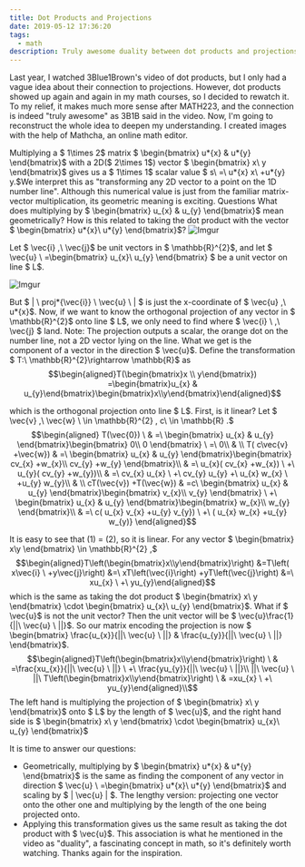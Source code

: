 ```yaml
---
title: Dot Products and Projections
date: 2019-05-12 17:36:20
tags:
  - math
description: Truly awesome duality between dot products and projections
---
```


Last year, I watched 3Blue1Brown's video of dot products, but I only had a vague idea about their connection to projections. However, dot products showed up again and again in my math courses, so I decided to rewatch it. To my relief, it makes much more sense after MATH223, and the connection is indeed "truly awesome" as 3B1B said in the video.
Now, I'm going to reconstruct the whole idea to deepen my understanding. I created images with the help of Mathcha, an online math editor.

Multiplying a $ 1\times 2$ matrix $ \begin{bmatrix} u*{x} & u*{y} \end{bmatrix}$ with a 2D($ 2\times 1$) vector $ \begin{bmatrix} x\ y \end{bmatrix}$ gives us a $ 1\times 1$ scalar value $ s\ =\ u*{x} x\ +u*{y} y.$We interpret this as "transforming any 2D vector to a point on the 1D number line". Although this numerical value is just from the familiar matrix-vector multiplication, its geometric meaning is exciting.
Questions
What does multiplying by $ \begin{bmatrix} u_{x} & u_{y} \end{bmatrix}$ mean geometrically?
How is this related to taking the dot product with the vector $ \begin{bmatrix} u*{x}\ u*{y} \end{bmatrix}$?
![Imgur](https://cdn.jsdelivr.net/gh/Deerhound579/image-hosting/img/exMKCKO.png)

Let $ \vec{i} ,\ \vec{j}$ be unit vectors in $ \mathbb{R}^{2}$, and let $ \vec{u} \ =\begin{bmatrix} u_{x}\ u_{y} \end{bmatrix} $ be a unit vector on line $ L$.

![Imgur](https://cdn.jsdelivr.net/gh/Deerhound579/image-hosting/img/gJpdM5h.png)

But $ | \ proj*{\vec{i}} \ \vec{u} \ | $ is just the x-coordinate of $ \vec{u} ,\ u*{x}$. Now, if we want to know the orthogonal projection of any vector in $ \mathbb{R}^{2}$ onto line $ L$, we only need to find where $ \vec{i} \ ,\ \vec{j} $ land.
Note: The projection outputs a scalar, the orange dot on the number line, not a 2D vector lying on the line. What we get is the component of a vector in the direction $ \vec{u}$.
Define the transformation $ T:\ \mathbb{R}^{2}\rightarrow \mathbb{R}$ as
$$\begin{aligned}T(\begin{bmatrix}x \\ y\end{bmatrix}) =\begin{bmatrix}u_{x} & u_{y}\end{bmatrix}\begin{bmatrix}x\\y\end{bmatrix}\end{aligned}$$

which is the orthogonal projection onto line $ L$.
First, is it linear? Let $ \vec{v} ,\ \vec{w} \ \in \mathbb{R}^{2} , c\ \in \mathbb{R} .$
$$\begin{aligned} T(\vec{0}) \  & =\ \begin{bmatrix} u_{x} & u_{y} \end{bmatrix}\begin{bmatrix} 0\\ 0 \end{bmatrix} \ =\ 0\\  & \\ T( c\vec{v} +\vec{w}) & =\ \begin{bmatrix} u_{x} & u_{y} \end{bmatrix}\begin{bmatrix} cv_{x} +w_{x}\\ cv_{y} +w_{y} \end{bmatrix}\\  & =\ u_{x}( cv_{x} +w_{x}) \ +\ u_{y}( cv_{y} +w_{y})\\  & =\ cv_{x} u_{x} \ +\ cv_{y} u_{y} +\ u_{x} w_{x} \ +u_{y} w_{y}\\  & \\ cT(\vec{v}) +T(\vec{w}) & =c\ \begin{bmatrix} u_{x} & u_{y} \end{bmatrix}\begin{bmatrix} v_{x}\\ v_{y} \end{bmatrix} \ +\ \begin{bmatrix} u_{x} & u_{y} \end{bmatrix}\begin{bmatrix} w_{x}\\ w_{y} \end{bmatrix}\\  & =\ c( u_{x} v_{x} +u_{y} v_{y}) \ +\ ( u_{x} w_{x} +u_{y} w_{y)} \end{aligned}$$

It is easy to see that (1) = (2), so it is linear. For any vector $ \begin{bmatrix} x\\y \end{bmatrix} \in \mathbb{R}^{2} ,$
$$\begin{aligned}T\left(\begin{bmatrix}x\\y\end{bmatrix}\right) &=T\left( x\vec{i} \ +y\vec{j}\right) &=\ xT\left(\vec{i}\right) +yT\left(\vec{j}\right) &=\ xu_{x} \ +\ yu_{y}\end{aligned}$$
which is the same as taking the dot product $ \begin{bmatrix} x\ y \end{bmatrix} \cdot \begin{bmatrix} u_{x}\ u_{y} \end{bmatrix}$.
What if $ \vec{u}$ is not the unit vector? Then the unit vector will be $ \vec{u}\frac{1}{||\ \vec{u} \ ||}$. So our matrix encoding the projection is now $ \begin{bmatrix} \frac{u_{x}}{||\ \vec{u} \ ||} & \frac{u_{y}}{||\ \vec{u} \ ||} \end{bmatrix}$.
$$\begin{aligned}T\left(\begin{bmatrix}x\\y\end{bmatrix}\right) \  & =\frac{xu_{x}}{||\ \vec{u} \ ||} \ +\ \frac{yu_{y}}{||\ \vec{u} \ ||}\\ ||\ \vec{u} \ ||\ T\left(\begin{bmatrix}x\\y\end{bmatrix}\right) \  & =xu_{x} \ +\ yu_{y}\end{aligned}\\$$
The left hand is multiplying the projection of $ \begin{bmatrix} x\ y \end{bmatrix}$ onto $ L$ by the length of $ \vec{u}$, and the right hand side is $ \begin{bmatrix} x\ y \end{bmatrix} \cdot \begin{bmatrix} u_{x}\ u_{y} \end{bmatrix}$

It is time to answer our questions:

- Geometrically, multiplying by $ \begin{bmatrix} u*{x} & u*{y} \end{bmatrix}$ is the same as finding the component of any vector in direction $ \vec{u} \ =\begin{bmatrix} u*{x}\ u*{y} \end{bmatrix}$ and scaling by $ | \vec{u} | $. The lengthy version: projecting one vector onto the other one and multiplying by the length of the one being projected onto.
- Applying this transformation gives us the same result as taking the dot product with $ \vec{u}$.
  This association is what he mentioned in the video as "duality", a fascinating concept in math, so it's definitely worth watching. Thanks again for the inspiration.
